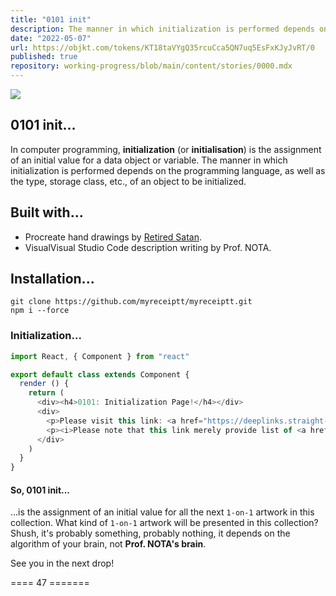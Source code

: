 ```yaml
---
title: "0101 init"
description: The manner in which initialization is performed depends on the type, storage class, etc., of an object to be initialized.
date: "2022-05-07"
url: https://objkt.com/tokens/KT18taVYgQ35rcuCca5QN7uq5EsFxKJyJvRT/0
published: true
repository: working-progress/blob/main/content/stories/0000.mdx
---
```


[![](/images/0101/0000.gif)](/images/0101/0000.gif)

## 0101 init...

In computer programming, **initialization** (or **initialisation**) is the assignment of an initial value for a data object or variable. The manner in which initialization is performed depends on the programming language, as well as the type, storage class, etc., of an object to be initialized.

## Built with...

- Procreate hand drawings by [Retired Satan](https://objkt.com/@mrsatan).
- VisualVisual Studio Code description writing by Prof. NOTA.

## Installation...

```sh-session
git clone https://github.com/myreceiptt/myreceiptt.git
npm i --force
```

### Initialization...

```ts
import React, { Component } from "react"

export default class extends Component {
  render () {
    return (
      <div><h4>0101: Initialization Page!</h4></div>
      <div>
        <p>Please visit this link: <a href="https://deeplinks.straight-line.org/" target="_blank" rel="noreferrer">Prof. NOTA's Deep Links</a></p>
        <p><i>Please note that this link merely provide list of <a href="https://deeplinks.straight-line.org/" target="_blank" rel="noreferrer">Prof. NOTA's Deep Links</a> and does not facilitate the access to or use of the Deep Links.</i></p>
      </div>
    )
  }
}
```

#### So, 0101 init...

...is the assignment of an initial value for all the next `1-on-1` artwork in this collection. What kind of `1-on-1` artwork will be presented in this collection? Shush, it's probably something, probably nothing, it depends on the algorithm of your brain, not **Prof. NOTA's brain**.

See you in the next drop!

==== 47 =======
